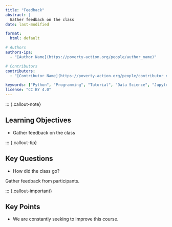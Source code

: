 ```yaml
---
title: "Feedback"
abstract: |
  Gather feedback on the class
date: last-modified

format:
  html: default

# Authors
authors-ipa:
  - "[Author Name](https://poverty-action.org/people/author_name)"

# Contributors
contributors:
  - "[Contributor Name](https://poverty-action.org/people/contributor_name)"

keywords: ["Python", "Programming", "Tutorial", "Data Science", "Jupyter"]
license: "CC BY 4.0"
---
```


::: {.callout-note}

## Learning Objectives

- Gather feedback on the class

::: {.callout-tip}

## Key Questions

- How did the class go?

Gather feedback from participants.

::: {.callout-important}

## Key Points

- We are constantly seeking to improve this course.
